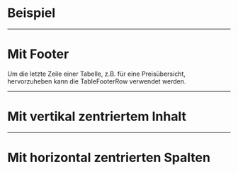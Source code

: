 # Beispiel

<LiveCodeEditor />

---

# Mit Footer

Um die letzte Zeile einer Tabelle, z.B. für eine Preisübersicht, hervorzuheben
kann die TableFooterRow verwendet werden.

<LiveCodeEditor example="withFooter" editorCollapsed />

---

# Mit vertikal zentriertem Inhalt

<LiveCodeEditor example="vertically-centered" editorCollapsed />

---

# Mit horizontal zentrierten Spalten

<LiveCodeEditor example="horizontally-centered" editorCollapsed />
